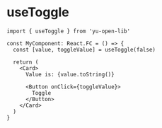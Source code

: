 
<Meta title="Hooks/useToggle" />

# useToggle

```tsx
import { useToggle } from 'yu-open-lib'

const MyComponent: React.FC = () => {
  const [value, toggleValue] = useToggle(false)

  return (
    <Card>
      Value is: {value.toString()}

      <Button onClick={toggleValue}>
        Toggle
      </Button>
    </Card>
  )
}
```

<Story name="Example" />
